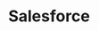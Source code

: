 ---
title: 'Salesforce'
description: 'Pull customer feedback from Salesforce cases and opportunities'
---